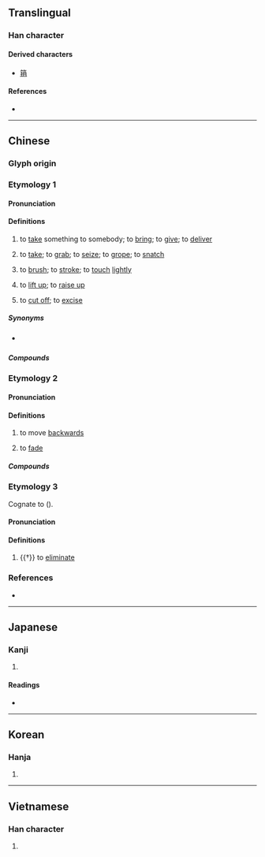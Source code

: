 {{character info}}
==Translingual==

===Han character===
{{Han char|rn=64|rad=手|as=07|sn=10|four=59027|canj=QFB|ids=⿰扌肖}}

====Derived characters====
* [[䈰]]

====References====
* {{Han ref|kx=0433.250|dkj=12148|dj=0783.050|hdz=31881.040|uh=634E|ud=25422|bh=AEB4|bd=44724}}

----

==Chinese==
{{zh-forms}}

===Glyph origin===
{{Han etym}}

===Etymology 1===

====Pronunciation====
{{zh-pron
|m=shāo
|m-s=
|c=saau1
|c-t=sau1
|g=
|h=pfs=sêu;gd=sau1
|j=sau1
|mb=sáu
|md=să/său
|md_note=să - vernacular; său - literary
|mn=sa/sau
|mn_note=sa - vernacular; sau - literary
|mn-t=siou1/siao1/sao1
|w=1sau
|x=
|mc=2
|oc=n,1
|cat=v
}}

====Definitions====
{{zh-hanzi}}

# to [[take]] something to somebody; to [[bring]]; to [[give]]; to [[deliver]]
# {{lb|zh|Min Dong|Hokkien}} to [[take]]; to [[grab]]; to [[seize]]; to [[grope]]; to [[snatch]]
# {{lb|zh|literary}} to [[brush]]; to [[stroke]]; to [[touch]] [[lightly]]
# {{lb|zh|literary}} to [[lift up]]; to [[raise up]]
# {{lb|zh|literary}} to [[cut off]]; to [[excise]]

=====Synonyms=====
* {{s|to cut off}} {{zh-l|割除}}

=====Compounds=====
{{zh-der|捎帶|捎腳|捎話}}

===Etymology 2===

====Pronunciation====
{{zh-pron
|m=shào
|j=sau3
|cat=v
}}

====Definitions====
{{zh-hanzi}}

# {{lb|zh|colloquial|chiefly of livestock, vehicles, etc.}} to move [[backwards]]
# {{lb|zh|colloquial|of colour}} to [[fade]]

=====Compounds=====
{{zh-der|捎色}}

===Etymology 3===
Cognate to {{och-l|消|to disappear}} ({{zh-ref|Schuessler, 2007}}).

====Pronunciation====
{{zh-pron
|m=xiāo
|c=siu1
|mc=1
|oc=y,2
|cat=v
}}

====Definitions====
{{zh-hanzi}}

# {{†}} to [[eliminate]]

===References===
* {{R:yue:Hanzi}}

{{zh-cat|Advanced}}

----

==Japanese==

===Kanji===
{{ja-kanji|grade=|rs=手07}}

# {{rfdef|ja|sort=手07}}

====Readings====
* {{ja-readings|on=[[そう]] (sō), [[しょう]] (shō)|kun=[[とる]] (toru)}}

----

==Korean==

===Hanja===
{{ko-hanja|hangeul=소|eumhun=|rv=so|mr=so|y=so}}

# {{rfdef|ko|sort=手07}}

----

==Vietnamese==

===Han character===
{{vi-readings|reading=sao|rs=手07}}

# {{rfdef|vi|sort=手07}}